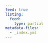 ```yaml
---
feed: true
listing:
  feed:
    type: partial
metadata-files: 
  - _index.yml
---
```


:::{#posts-listing}
:::